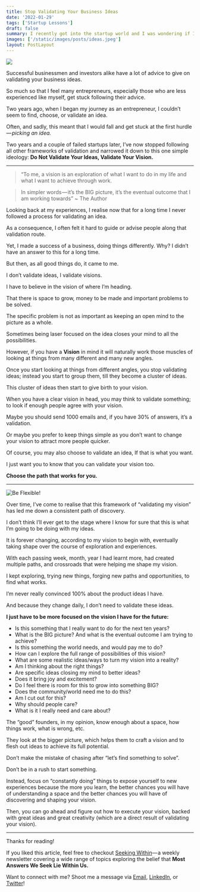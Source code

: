 ```yaml
---
title: Stop Validating Your Business Ideas
date: '2022-01-29'
tags: ['Startup Lessons']
draft: false
summary: I recently got into the startup world and I was wondering if I should be validating my business ideas.
images: ['/static/images/posts/ideas.jpeg']
layout: PostLayout
---
```


![](https://cdn-images-1.medium.com/max/1600/0*gUz3vhCBHkkQI9Ea)

Successful businessmen and investors alike have a lot of advice to give on validating your business ideas.

So much so that I feel many entrepreneurs, especially those who are less experienced like myself, get stuck following their advice.

Two years ago, when I began my journey as an entrepreneur, I couldn’t seem to find, choose, or validate an idea.

Often, and sadly, this meant that I would fall and get stuck at the first hurdle — *picking an idea.*

Two years and a couple of failed startups later, I’ve now stopped following all other frameworks of validation and narrowed it down to this one simple ideology: **Do Not Validate Your Ideas, Validate Your Vision.**

---

> “To me, a vision is an exploration of what I want to do in my life and what I want to achieve through work.

> In simpler words — it’s the BIG picture, it’s the eventual outcome that I am working towards” ~ The Author

Looking back at my experiences, I realise now that for a long time I never followed a process for validating an idea.

As a consequence, I often felt it hard to guide or advise people along that validation route.

Yet, I made a success of a business, doing things differently. Why? I didn’t have an answer to this for a long time.

But then, as all good things do, it came to me.

I don’t validate ideas, I validate visions.

I have to believe in the vision of where I’m heading.

That there is space to grow, money to be made and important problems to be solved.

The specific problem is not as important as keeping an open mind to the picture as a whole.

Sometimes being laser focused on the idea closes your mind to all the possibilities.

However, if you have a **Vision** in mind it will naturally work those muscles of looking at things from many different and many new angles.

Once you start looking at things from different angles, you stop validating ideas; instead you start to group them, till they become a cluster of ideas.

This cluster of ideas then start to give birth to your vision.

When you have a clear vision in head, you may think to validate something; to look if enough people agree with your vision.

Maybe you should send 1000 emails and, if you have 30% of answers, it’s a validation.

Or maybe you prefer to keep things simple as you don’t want to change your vision to attract more people quicker.

Of course, you may also choose to validate an idea, If that is what you want.

I just want you to know that you can validate your vision too.

**Choose the path that works for you.**

---

![Be Flexible!](https://cdn-images-1.medium.com/max/1600/0*eIkiGHNom3q2Bevp)

Over time, I’ve come to realise that this framework of “validating my vision” has led me down a consistent path of discovery.

I don’t think I’ll ever get to the stage where I know for sure that this is what I’m going to be doing with my ideas.

It is forever changing, according to my vision to begin with, eventually taking shape over the course of exploration and experiences.

With each passing week, month, year I had learnt more, had created multiple paths, and crossroads that were helping me shape my vision.

I kept exploring, trying new things, forging new paths and opportunities, to find what works.

I’m never really convinced 100% about the product ideas I have.

And because they change daily, I don’t need to validate these ideas.

**I just have to be more focused on the vision I have for the future:**

- Is this something that I really want to do for the next ten years?
- What is the BIG picture? And what is the eventual outcome I am trying to achieve?
- Is this something the world needs, and would pay me to do?
- How can I explore the full range of possibilities of this vision?
- What are some realistic ideas/ways to turn my vision into a reality?
- Am I thinking about the right things?
- Are specific ideas closing my mind to better ideas?
- Does it bring joy and excitement?
- Do I feel there is room for this to grow into something BIG?
- Does the community/world need me to do this?
- Am I cut out for this?
- Why should people care?
- What is it I really need and care about?

The “good” founders, in my opinion, know enough about a space, how things work, what is wrong, etc.

They look at the bigger picture, which helps them to craft a vision and to flesh out ideas to achieve its full potential.

Don’t make the mistake of chasing after “let’s find something to solve”.

Don’t be in a rush to start something.

Instead, focus on “constantly doing” things to expose yourself to new experiences because the more you learn, the better chances you will have of understanding a space and the better chances you will have of discovering and shaping your vision.

Then, you can go ahead and figure out how to execute your vision, backed with great ideas and great creativity (which are a direct result of validating your vision).

---

Thanks for reading!

If you liked this article, feel free to checkout [Seeking Within](https://seekingwithin.substack.com/)— a weekly newsletter covering a wide range of topics exploring the belief that **Most Answers We Seek Lie Within Us.**

Want to connect with me? Shoot me a message via [Email](http://mailto:blog@stemativa.com/), [LinkedIn](https://www.linkedin.com/company/stemativa), or [Twitter](https://twitter.com)!
